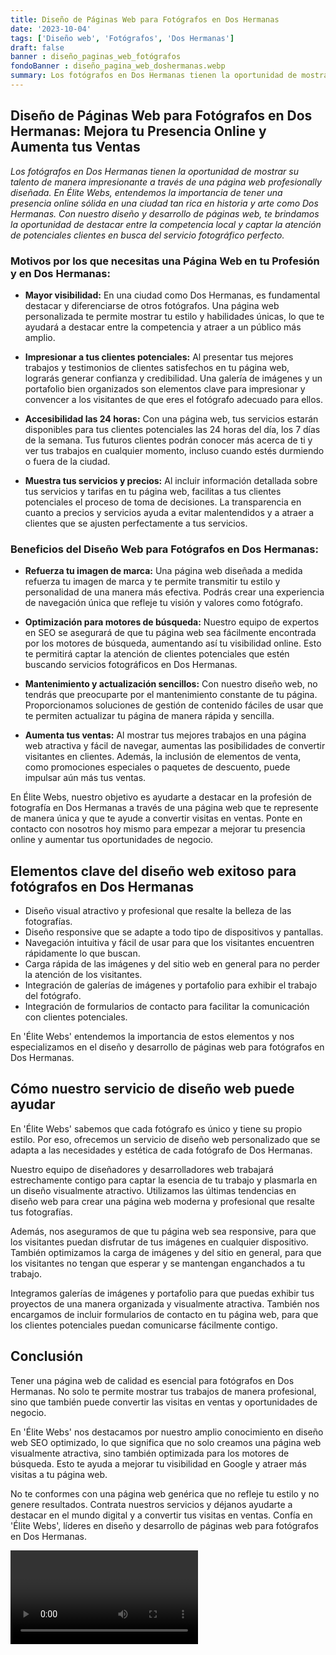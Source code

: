 ```yaml
---
title: Diseño de Páginas Web para Fotógrafos en Dos Hermanas
date: '2023-10-04'
tags: ['Diseño web', 'Fotógrafos', 'Dos Hermanas']
draft: false
banner : diseño_paginas_web_fotógrafos
fondoBanner : diseño_pagina_web_doshermanas.webp
summary: Los fotógrafos en Dos Hermanas tienen la oportunidad de mostrar su talento de manera impresionante a través de una página web profesionally diseñada. En Élite Webs, entendemos la importancia de tener una presencia online sólida en una ciudad tan rica en historia y arte como Dos Hermanas. Con nuestro diseño y desarrollo de páginas web, te brindamos la oportunidad de destacar entre la competencia local y captar la atención de potenciales clientes en busca del servicio fotográfico perfecto.
---
```


## **Diseño de Páginas Web para Fotógrafos en Dos Hermanas: Mejora tu Presencia Online y Aumenta tus Ventas**

*Los fotógrafos en Dos Hermanas tienen la oportunidad de mostrar su talento de manera impresionante a través de una página web profesionally diseñada. En Élite Webs, entendemos la importancia de tener una presencia online sólida en una ciudad tan rica en historia y arte como Dos Hermanas. Con nuestro diseño y desarrollo de páginas web, te brindamos la oportunidad de destacar entre la competencia local y captar la atención de potenciales clientes en busca del servicio fotográfico perfecto.*

### **Motivos por los que necesitas una Página Web en tu Profesión y en Dos Hermanas:**

- **Mayor visibilidad:** En una ciudad como Dos Hermanas, es fundamental destacar y diferenciarse de otros fotógrafos. Una página web personalizada te permite mostrar tu estilo y habilidades únicas, lo que te ayudará a destacar entre la competencia y atraer a un público más amplio.

- **Impresionar a tus clientes potenciales:** Al presentar tus mejores trabajos y testimonios de clientes satisfechos en tu página web, lograrás generar confianza y credibilidad. Una galería de imágenes y un portafolio bien organizados son elementos clave para impresionar y convencer a los visitantes de que eres el fotógrafo adecuado para ellos.

- **Accesibilidad las 24 horas:** Con una página web, tus servicios estarán disponibles para tus clientes potenciales las 24 horas del día, los 7 días de la semana. Tus futuros clientes podrán conocer más acerca de ti y ver tus trabajos en cualquier momento, incluso cuando estés durmiendo o fuera de la ciudad.

- **Muestra tus servicios y precios:** Al incluir información detallada sobre tus servicios y tarifas en tu página web, facilitas a tus clientes potenciales el proceso de toma de decisiones. La transparencia en cuanto a precios y servicios ayuda a evitar malentendidos y a atraer a clientes que se ajusten perfectamente a tus servicios.

### **Beneficios del Diseño Web para Fotógrafos en Dos Hermanas:**

- **Refuerza tu imagen de marca:** Una página web diseñada a medida refuerza tu imagen de marca y te permite transmitir tu estilo y personalidad de una manera más efectiva. Podrás crear una experiencia de navegación única que refleje tu visión y valores como fotógrafo.

- **Optimización para motores de búsqueda:** Nuestro equipo de expertos en SEO se asegurará de que tu página web sea fácilmente encontrada por los motores de búsqueda, aumentando así tu visibilidad online. Esto te permitirá captar la atención de clientes potenciales que estén buscando servicios fotográficos en Dos Hermanas.

- **Mantenimiento y actualización sencillos:** Con nuestro diseño web, no tendrás que preocuparte por el mantenimiento constante de tu página. Proporcionamos soluciones de gestión de contenido fáciles de usar que te permiten actualizar tu página de manera rápida y sencilla.

- **Aumenta tus ventas:** Al mostrar tus mejores trabajos en una página web atractiva y fácil de navegar, aumentas las posibilidades de convertir visitantes en clientes. Además, la inclusión de elementos de venta, como promociones especiales o paquetes de descuento, puede impulsar aún más tus ventas.

En Élite Webs, nuestro objetivo es ayudarte a destacar en la profesión de fotografía en Dos Hermanas a través de una página web que te represente de manera única y que te ayude a convertir visitas en ventas. Ponte en contacto con nosotros hoy mismo para empezar a mejorar tu presencia online y aumentar tus oportunidades de negocio.

<GifSeo />

<Cta />

## Elementos clave del diseño web exitoso para fotógrafos en Dos Hermanas

- Diseño visual atractivo y profesional que resalte la belleza de las fotografías.
- Diseño responsive que se adapte a todo tipo de dispositivos y pantallas.
- Navegación intuitiva y fácil de usar para que los visitantes encuentren rápidamente lo que buscan.
- Carga rápida de las imágenes y del sitio web en general para no perder la atención de los visitantes.
- Integración de galerías de imágenes y portafolio para exhibir el trabajo del fotógrafo.
- Integración de formularios de contacto para facilitar la comunicación con clientes potenciales.

En 'Élite Webs' entendemos la importancia de estos elementos y nos especializamos en el diseño y desarrollo de páginas web para fotógrafos en Dos Hermanas.

## Cómo nuestro servicio de diseño web puede ayudar

En 'Élite Webs' sabemos que cada fotógrafo es único y tiene su propio estilo. Por eso, ofrecemos un servicio de diseño web personalizado que se adapta a las necesidades y estética de cada fotógrafo de Dos Hermanas.

Nuestro equipo de diseñadores y desarrolladores web trabajará estrechamente contigo para captar la esencia de tu trabajo y plasmarla en un diseño visualmente atractivo. Utilizamos las últimas tendencias en diseño web para crear una página web moderna y profesional que resalte tus fotografías.

Además, nos aseguramos de que tu página web sea responsive, para que los visitantes puedan disfrutar de tus imágenes en cualquier dispositivo. También optimizamos la carga de imágenes y del sitio en general, para que los visitantes no tengan que esperar y se mantengan enganchados a tu trabajo.

Integramos galerías de imágenes y portafolio para que puedas exhibir tus proyectos de una manera organizada y visualmente atractiva. También nos encargamos de incluir formularios de contacto en tu página web, para que los clientes potenciales puedan comunicarse fácilmente contigo.

## Conclusión

Tener una página web de calidad es esencial para fotógrafos en Dos Hermanas. No solo te permite mostrar tus trabajos de manera profesional, sino que también puede convertir las visitas en ventas y oportunidades de negocio.

En 'Élite Webs' nos destacamos por nuestro amplio conocimiento en diseño web SEO optimizado, lo que significa que no solo creamos una página web visualmente atractiva, sino también optimizada para los motores de búsqueda. Esto te ayuda a mejorar tu visibilidad en Google y atraer más visitas a tu página web.

No te conformes con una página web genérica que no refleje tu estilo y no genere resultados. Contrata nuestros servicios y déjanos ayudarte a destacar en el mundo digital y a convertir tus visitas en ventas. Confía en 'Élite Webs', líderes en diseño y desarrollo de páginas web para fotógrafos en Dos Hermanas.

<Video />

<CtaBot job='Fotógrafos' city='Dos Hermanas'/>

<Gmaps query='Dos Hermanas+españa+maps' />